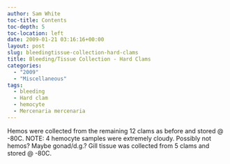 ```yaml
---
author: Sam White
toc-title: Contents
toc-depth: 5
toc-location: left
date: 2009-01-21 03:16:16+00:00
layout: post
slug: bleedingtissue-collection-hard-clams
title: Bleeding/Tissue Collection - Hard Clams
categories:
  - "2009"
  - "Miscellaneous"
tags:
  - bleeding
  - Hard clam
  - hemocyte
  - Mercenaria mercenaria
---
```


Hemos were collected from the remaining 12 clams as before and stored @ -80C. NOTE: 4 hemocyte samples were extremely cloudy. Possibly not hemos? Maybe gonad/d.g.? Gill tissue was collected from 5 clams and stored @ -80C.
